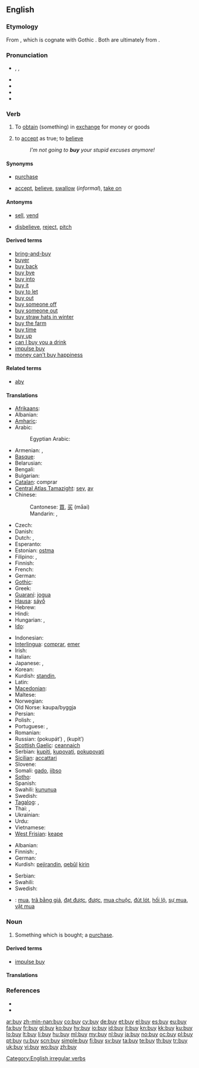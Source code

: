 ==English==

===Etymology===
From {{etyl|ang|en}} {{term|bycgan|bycġan|obtain by paying a price|lang=ang}}, which is cognate with Gothic {{term|𐌱𐌿𐌲𐌾𐌰𐌽|tr=bugjan|lang=got|sc=Goth}}. Both are ultimately from {{proto|Indo-European|bheug(h)|lang=en}}.

===Pronunciation===
* {{enPR|bī}}, {{IPA|/baɪ/}}, {{SAMPA|/baI/}}
* {{audio|en-us-buy.ogg|Audio (US)}}
* {{audio|En-uk-to buy.ogg|Audio (UK)}}
* {{rhymes|aɪ}}
* {{homophones|bi|bye|by}}

===Verb===
{{en-verb|buys|buying|bought}}

# {{transitive}} To [[obtain]] (something) in [[exchange]] for money or goods
# {{context|transitive|informal}} to [[accept]] as true; to [[believe]]
#: ''I'm not going to '''buy''' your stupid excuses anymore!''

====Synonyms====
* {{sense|obtain (something) in exchange for money}} [[purchase]]<!--, [[acquire]], [[shop]]-->
* {{sense|accept as true}} [[accept]], [[believe]], [[swallow]] (''informal''), [[take on]]

====Antonyms====
* {{sense|obtain (something) in exchange for money}} [[sell]], [[vend]]
* {{sense|accept as true}} [[disbelieve]], [[reject]], [[pitch]]

====Derived terms====
* [[bring-and-buy]]
* [[buyer]]
* [[buy back]]
* [[buy bye]]
* [[buy into]]
* [[buy it]]
* [[buy to let]]
* [[buy out]]
* [[buy someone off]]
* [[buy someone out]]
* [[buy straw hats in winter]]
* [[buy the farm]]
* [[buy time]]
* [[buy up]]
* [[can I buy you a drink]]
* [[impulse buy]]
* [[money can't buy happiness]]

====Related terms====
* [[aby]]

====Translations====
{{trans-top|to obtain for money}}
* [[Afrikaans]]: {{t-|af|koop|xs=Afrikaans}}
* Albanian: {{t+|sq|blej|xs=Albanian}}
* [[Amharic]]: {{tø|am|መግዛት|tr=mägzat|sc=Ethi}}
* Arabic: {{t+|ar|اشترى|alt=اِشْتَرى|tr=ishtaraa}}
*: Egyptian Arabic: {{tø|arz|اشترى|tr=ishtaraa|sc=Arab|xs=Egyptian Arabic}}
* Armenian: {{t+|hy|գնել|tr=gnel}}, {{t+|hy|առնել|tr=aṙnel}}
* [[Basque]]: {{t|eu|erosi}}
* Belarusian: {{t|be|купляць|tr=kupljác'|xs=Belarusian}}
* Bengali: {{t-|bn|কেনা|tr=kena|sc=Beng|xs=Bengali}}
* Bulgarian: {{t+|bg|купувам|tr=kupúvam}}
* [[Catalan]]: comprar
* [[Central Atlas Tamazight]]: [[seγ]], [[aγ]]{{rfscript|Tamazight}}
* Chinese:
*: Cantonese: [[買]], [[买]] (ma̋ai)
*: Mandarin: {{t-|cmn|買|sc=Hani}}, {{t-|cmn|买|tr=mǎi|sc=Hani}}
* Czech: {{t-|cs|kupovat}}
* Danish: {{t-|da|købe}}
* Dutch: {{t+|nl|kopen}}, {{t+|nl|aanschaffen}}
* Esperanto: {{t+|eo|aĉeti|xs=Esperanto}}
* Estonian: [[ostma]]
* Filipino: {{tø|fil|bili|xs=Filipino}}, {{tø|fil|bilhin|xs=Filipino}}
* Finnish: {{t+|fi|ostaa}}
* French: {{t+|fr|acheter}}
* German: {{t+|de|kaufen}}
* [[Gothic]]: {{term|𐌱𐌿𐌲𐌾𐌰𐌽|tr=bugjan|sc=Goth}}
* Greek: {{t+|el|αγοράζω|tr=agorázo}}
* [[Guaraní]]: [[jogua]]
* [[Hausa]]: [[sáyṓ]]
* Hebrew: {{t+|he|קנה|tr=kaná}}
* Hindi: {{t|hi|मोल लेना|tr=mol lenā|xs=Hindi}}
* Hungarian: {{t+|hu|vásárol}}, {{t+|hu|vesz}}
* [[Ido]]: {{t+|io|komprar|xs=Ido}}
{{trans-mid}}
* Indonesian: {{t-|id|beli|alt=membeli|xs=Indonesian}}
* [[Interlingua]]: [[comprar]], [[emer]]
* Irish: {{t-|ga|ceannaigh|xs=Irish}}
* Italian: {{t+|it|comprare}}
* Japanese: {{t+|ja|買う|tr=かう, kau}}, {{t|ja|購入する|tr=こうにゅうする, kōnyū-surú}}
* Korean: {{t+|ko|사다|tr=sada|sc=Hang}}
* Kurdish: [[standin]], {{t|ku|کڕین|tr=[[kirrîn]]|sc=ku-Arab}}
* Latin: {{t-|la|emere}}
* [[Macedonian]]: {{t-|mk|купува|tr=kupuva}}
* Maltese: {{t-|mt|xtara|xs=Maltese}}
* Norwegian: {{t+|no|kjøpe}}
* Old Norse: kaupa/byggja
* Persian: {{t+|fa|خریدن|tr=kharidan|xs=Persian}}
* Polish: {{t+|pl|kupować}} {{impf}}, {{t+|pl|kupić}} {{pf.}}
* Portuguese: {{t+|pt|comprar}}, {{t+|pt|adquirir}}
* Romanian: {{t+|ro|cumpăra|alt=a cumpăra}}
* Russian: {{t+|ru|покупать}} (pokupátʹ) {{impf}}, {{t+|ru|купить}} (kupítʹ) {{pf.}}
* [[Scottish Gaelic]]: [[ceannaich]]
* Serbian: [[kupiti]], [[kupovati]], [[pokupovati]]
* [[Sicilian]]: [[accattari]]
* Slovene: {{t+|sl|kupiti}}
* Somali: [[gado]], [[iibso]]
* [[Sotho]]: {{t+|st|reka|xs=Sotho}}
* Spanish: {{t+|es|comprar}}
* Swahili: [[kununua]]
* Swedish: {{t+|sv|köpa}}
* [[Tagalog]]: {{t+|tl|bili|xs=Tagalog}}, {{t|tl|bilhin|xs=Tagalog}}
* Thai: {{t|th|ซื้อ|tr=séu}}, {{t|th|การซื้อ|tr=gaan séu}}
* Ukrainian: {{t|uk|купувати|tr=kupuváty|xs=Ukrainian}}
* Urdu: {{t|ur|مول لینا|tr=mōl lēnā|xs=Urdu}}
* Vietnamese: {{t+|vi|mua|xs=Vietnamese}}
* [[West Frisian]]: [[keape]]
{{trans-bottom}}

{{trans-top|to accept as true}}
* Albanian: {{t+|sq|blej|xs=Albanian}}
* Finnish: {{t+|fi|niellä}}, {{t+|fi|uskoa}}
* German: {{t+|de|abkaufen}}
* Kurdish: [[pejirandin]], [[qebûl]] [[kirin]]
{{trans-mid}}
* Serbian: {{t-|sr|prihvatiti}}
* Swahili: {{t+|sw|nunua|xs=Swahili}}
* Swedish: {{t+|sv|köpa}}
{{trans-bottom}}

{{checktrans-top}}
* {{ttbc|Vietnamese}}: [[mua]], [[trã bằng giá]], [[đạt được]], [[được]], [[mua chuộc]], [[đút lót]], [[hối lộ]], [[sự mua]], [[vật mua]]
{{trans-mid}}
{{trans-bottom}}

===Noun===
{{en-noun}}

# Something which is bought; a [[purchase]].

====Derived terms====
* [[impulse buy]]

====Translations====
{{trans-see|purchase}}

===References===
* {{R:Century 1911}}
* {{R:Webster 1913}}

[[Category:English irregular verbs]]

[[ar:buy]]
[[zh-min-nan:buy]]
[[co:buy]]
[[cy:buy]]
[[de:buy]]
[[et:buy]]
[[el:buy]]
[[es:buy]]
[[eu:buy]]
[[fa:buy]]
[[fr:buy]]
[[gl:buy]]
[[ko:buy]]
[[hy:buy]]
[[io:buy]]
[[id:buy]]
[[it:buy]]
[[kn:buy]]
[[kk:buy]]
[[ku:buy]]
[[lo:buy]]
[[lt:buy]]
[[li:buy]]
[[hu:buy]]
[[ml:buy]]
[[my:buy]]
[[nl:buy]]
[[ja:buy]]
[[no:buy]]
[[oc:buy]]
[[pl:buy]]
[[pt:buy]]
[[ru:buy]]
[[scn:buy]]
[[simple:buy]]
[[fi:buy]]
[[sv:buy]]
[[ta:buy]]
[[te:buy]]
[[th:buy]]
[[tr:buy]]
[[uk:buy]]
[[vi:buy]]
[[wo:buy]]
[[zh:buy]]